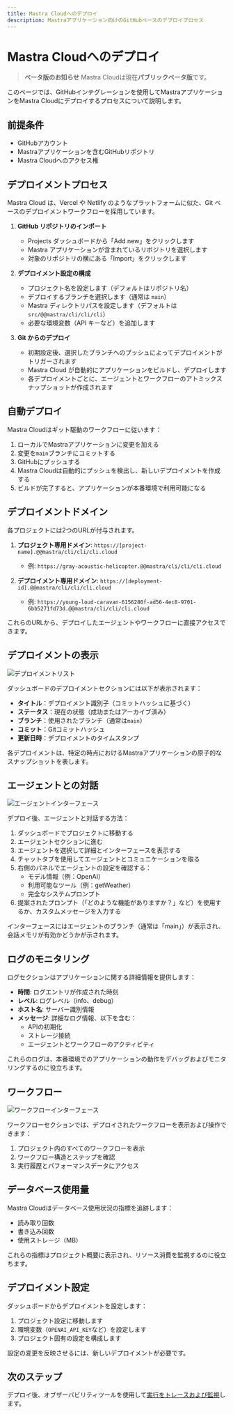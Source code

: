 ```yaml
---
title: Mastra Cloudへのデプロイ
description: Mastraアプリケーション向けのGitHubベースのデプロイプロセス
---
```


# Mastra Cloudへのデプロイ

> **ベータ版のお知らせ**
> Mastra Cloudは現在**パブリックベータ版**です。

このページでは、GitHubインテグレーションを使用してMastraアプリケーションをMastra Cloudにデプロイするプロセスについて説明します。

## 前提条件

- GitHubアカウント
- Mastraアプリケーションを含むGitHubリポジトリ
- Mastra Cloudへのアクセス権

## デプロイメントプロセス

Mastra Cloud は、Vercel や Netlify のようなプラットフォームに似た、Git ベースのデプロイメントワークフローを採用しています。

1. **GitHub リポジトリのインポート**

   - Projects ダッシュボードから「Add new」をクリックします
   - Mastra アプリケーションが含まれているリポジトリを選択します
   - 対象のリポジトリの横にある「Import」をクリックします

2. **デプロイメント設定の構成**

   - プロジェクト名を設定します（デフォルトはリポジトリ名）
   - デプロイするブランチを選択します（通常は `main`）
   - Mastra ディレクトリパスを設定します（デフォルトは `src/@@mastra/cli/cli/cli`）
   - 必要な環境変数（API キーなど）を追加します

3. **Git からのデプロイ**
   - 初期設定後、選択したブランチへのプッシュによってデプロイメントがトリガーされます
   - Mastra Cloud が自動的にアプリケーションをビルドし、デプロイします
   - 各デプロイメントごとに、エージェントとワークフローのアトミックスナップショットが作成されます

## 自動デプロイ

Mastra Cloudはギット駆動のワークフローに従います：

1. ローカルでMastraアプリケーションに変更を加える
2. 変更を`main`ブランチにコミットする
3. GitHubにプッシュする
4. Mastra Cloudは自動的にプッシュを検出し、新しいデプロイメントを作成する
5. ビルドが完了すると、アプリケーションが本番環境で利用可能になる

## デプロイメントドメイン

各プロジェクトには2つのURLが付与されます。

1. **プロジェクト専用ドメイン**: `https://[project-name].@@mastra/cli/cli/cli.cloud`

   - 例: `https://gray-acoustic-helicopter.@@mastra/cli/cli/cli.cloud`

2. **デプロイメント専用ドメイン**: `https://[deployment-id].@@mastra/cli/cli/cli.cloud`
   - 例: `https://young-loud-caravan-6156280f-ad56-4ec8-9701-6bb5271fd73d.@@mastra/cli/cli/cli.cloud`

これらのURLから、デプロイしたエージェントやワークフローに直接アクセスできます。

## デプロイメントの表示

![デプロイメントリスト](../../../../../public/image/cloud-agents.png)

ダッシュボードのデプロイメントセクションには以下が表示されます：

- **タイトル**：デプロイメント識別子（コミットハッシュに基づく）
- **ステータス**：現在の状態（成功またはアーカイブ済み）
- **ブランチ**：使用されたブランチ（通常は`main`）
- **コミット**：Gitコミットハッシュ
- **更新日時**：デプロイメントのタイムスタンプ

各デプロイメントは、特定の時点におけるMastraアプリケーションの原子的なスナップショットを表します。

## エージェントとの対話

![エージェントインターフェース](../../../../../public/image/cloud-agent.png)

デプロイ後、エージェントと対話する方法：

1. ダッシュボードでプロジェクトに移動する
2. エージェントセクションに進む
3. エージェントを選択して詳細とインターフェースを表示する
4. チャットタブを使用してエージェントとコミュニケーションを取る
5. 右側のパネルでエージェントの設定を確認する：
   - モデル情報（例：OpenAI）
   - 利用可能なツール（例：getWeather）
   - 完全なシステムプロンプト
6. 提案されたプロンプト（「どのような機能がありますか？」など）を使用するか、カスタムメッセージを入力する

インターフェースにはエージェントのブランチ（通常は「main」）が表示され、会話メモリが有効かどうかが示されます。

## ログのモニタリング

ログセクションはアプリケーションに関する詳細情報を提供します：

- **時間**: ログエントリが作成された時刻
- **レベル**: ログレベル（info、debug）
- **ホスト名**: サーバー識別情報
- **メッセージ**: 詳細なログ情報、以下を含む：
  - APIの初期化
  - ストレージ接続
  - エージェントとワークフローのアクティビティ

これらのログは、本番環境でのアプリケーションの動作をデバッグおよびモニタリングするのに役立ちます。

## ワークフロー

![ワークフローインターフェース](../../../../../public/image/cloud-workflows.png)

ワークフローセクションでは、デプロイされたワークフローを表示および操作できます：

1. プロジェクト内のすべてのワークフローを表示
2. ワークフロー構造とステップを確認
3. 実行履歴とパフォーマンスデータにアクセス

## データベース使用量

Mastra Cloudはデータベース使用状況の指標を追跡します：

- 読み取り回数
- 書き込み回数
- 使用ストレージ（MB）

これらの指標はプロジェクト概要に表示され、リソース消費を監視するのに役立ちます。

## デプロイメント設定

ダッシュボードからデプロイメントを設定します：

1. プロジェクト設定に移動します
2. 環境変数（`OPENAI_API_KEY`など）を設定します
3. プロジェクト固有の設定を構成します

設定の変更を反映させるには、新しいデプロイメントが必要です。

## 次のステップ

デプロイ後、オブザーバビリティツールを使用して[実行をトレースおよび監視](./observability.mdx)します。
